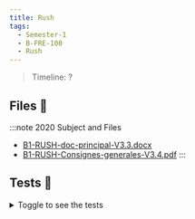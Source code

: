 ```yaml
---
title: Rush
tags:
  - Semester-1
  - B-FRE-100
  - Rush
---
```

> Timeline: ?


## Files 📂

:::note 2020 Subject and Files
- [B1-RUSH-doc-principal-V3.3.docx](https://github.com/Studio-17/Epitech-Subjects/raw/main/Semester-1/B-FRE-100/Rush/B1-RUSH-doc-principal-V3.3.docx)
- [B1-RUSH-Consignes-generales-V3.4.pdf](https://github.com/Studio-17/Epitech-Subjects/raw/main/Semester-1/B-FRE-100/Rush/B1-RUSH-Consignes-generales-V3.4.pdf)
:::

## Tests 🤖
<details>
  <summary>Toggle to see the tests</summary>
  <div>
Yo
  </div>
</details>

